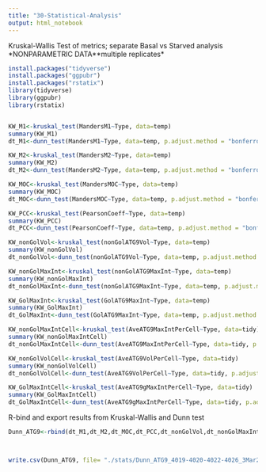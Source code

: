 ```yaml
---
title: "30-Statistical-Analysis"
output: html_notebook
---
```



Kruskal-Wallis Test of metrics; separate Basal vs Starved analysis
*NONPARAMETRIC DATA**multiple replicates*
```r

install.packages("tidyverse")
install.packages("ggpubr")
install.packages("rstatix")
library(tidyverse)
library(ggpubr)
library(rstatix)


KW_M1<-kruskal_test(MandersM1~Type, data=temp)
summary(KW_M1)
dt_M1<-dunn_test(MandersM1~Type, data=temp, p.adjust.method = "bonferroni")

KW_M2<-kruskal_test(MandersM2~Type, data=temp)
summary(KW_M2)
dt_M2<-dunn_test(MandersM2~Type, data=temp, p.adjust.method = "bonferroni")

KW_MOC<-kruskal_test(MandersMOC~Type, data=temp)
summary(KW_MOC)
dt_MOC<-dunn_test(MandersMOC~Type, data=temp, p.adjust.method = "bonferroni")

KW_PCC<-kruskal_test(PearsonCoeff~Type, data=temp)
summary(KW_PCC)
dt_PCC<-dunn_test(PearsonCoeff~Type, data=temp, p.adjust.method = "bonferroni")

KW_nonGolVol<-kruskal_test(nonGolATG9Vol~Type, data=temp)
summary(KW_nonGolVol)
dt_nonGolVol<-dunn_test(nonGolATG9Vol~Type, data=temp, p.adjust.method = "bonferroni")

KW_nonGolMaxInt<-kruskal_test(nonGolATG9MaxInt~Type, data=temp)
summary(KW_nonGolMaxInt)
dt_nonGolMaxInt<-dunn_test(nonGolATG9MaxInt~Type, data=temp, p.adjust.method = "bonferroni")

KW_GolMaxInt<-kruskal_test(GolATG9MaxInt~Type, data=temp)
summary(KW_GolMaxInt)
dt_GolMaxInt<-dunn_test(GolATG9MaxInt~Type, data=temp, p.adjust.method = "bonferroni")

KW_nonGolMaxIntCell<-kruskal_test(AveATG9MaxIntPerCell~Type, data=tidy)
summary(KW_nonGolMaxIntCell)
dt_nonGolMaxIntCell<-dunn_test(AveATG9MaxIntPerCell~Type, data=tidy, p.adjust.method = "bonferroni")

KW_nonGolVolCell<-kruskal_test(AveATG9VolPerCell~Type, data=tidy)
summary(KW_nonGolVolCell)
dt_nonGolVolCell<-dunn_test(AveATG9VolPerCell~Type, data=tidy, p.adjust.method = "bonferroni")

KW_GolMaxIntCell<-kruskal_test(AveATG9gMaxIntPerCell~Type, data=tidy)
summary(KW_GolMaxIntCell)
dt_GolMaxIntCell<-dunn_test(AveATG9gMaxIntPerCell~Type, data=tidy, p.adjust.method = "bonferroni")
```


R-bind and export results from Kruskal-Wallis and Dunn test
```r
Dunn_ATG9<-rbind(dt_M1,dt_M2,dt_MOC,dt_PCC,dt_nonGolVol,dt_nonGolMaxInt,dt_GolMaxInt,dt_nonGolMaxIntCell,dt_nonGolVolCell,dt_GolMaxIntCell)



write.csv(Dunn_ATG9, file= "./stats/Dunn_ATG9_4019-4020-4022-4026_3Mar22.csv")

```
